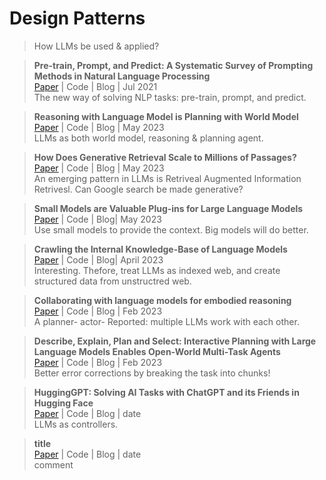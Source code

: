 # Design Patterns
> How LLMs be used & applied?



> **Pre-train, Prompt, and Predict: A Systematic Survey of Prompting Methods in Natural Language Processing **\
[Paper](https://arxiv.org/abs/2107.13586) | Code | Blog | Jul 2021 \
The new way of solving NLP tasks: pre-train, prompt, and predict.

>**Reasoning with Language Model is Planning with World Model **\
[Paper](https://arxiv.org/abs/2305.14992) | Code | Blog | May 2023 \
LLMs as both world model, reasoning & planning agent. 

>**How Does Generative Retrieval Scale to Millions of Passages? **\
[Paper](https://arxiv.org/abs/2305.11841) | Code | Blog | May 2023 \
An emerging pattern in LLMs is Retriveal Augmented Information Retrivesl. Can Google search be made generative?

> **Small Models are Valuable Plug-ins for Large Language Models  **\
[Paper](https://arxiv.org/abs/2305.08848) | Code | Blog| May 2023 \
Use small models to provide the context. Big models will do better.

> **Crawling the Internal Knowledge-Base of Language Models  **\
[Paper](https://arxiv.org/abs/2301.12810) | Code | Blog| April 2023 \
Interesting. Thefore, treat LLMs as indexed web, and create structured data from unstructred web.

> **Collaborating with language models for embodied reasoning **\
[Paper](https://arxiv.org/abs/2302.00763) | Code | Blog | Feb 2023 \
A planner- actor- Reported: multiple LLMs work with each other.

> **Describe, Explain, Plan and Select: Interactive Planning with Large Language Models Enables Open-World Multi-Task Agents **\
[Paper](https://arxiv.org/abs/2302.01560) | Code | Blog | Feb 2023 \
Better error corrections by breaking the task into chunks!

> **HuggingGPT: Solving AI Tasks with ChatGPT and its Friends in Hugging Face **\
[Paper](https://arxiv.org/abs/2303.17580) | Code | Blog | date \
LLMs as controllers.




> **title **\
[Paper]() | Code | Blog | date \
comment

